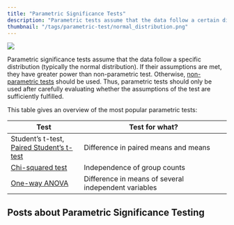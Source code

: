 ```yaml
---
title: "Parametric Significance Tests"
description: "Parametric tests assume that the data follow a certain distribution. This page introduces how tests such as t-test, Chi-squared test, and ANOVA work in R."
thumbnail: "/tags/parametric-test/normal_distribution.png"
---
```

<img src="normal_distribution.png">

Parametric significance tests assume that the data follow a specific distribution (typically the normal distribution). If their assumptions are met, they have greater power than non-parametric test. Otherwise, [non-parametric tests](/tags/non-parametric-test/) should be used. Thus, parametric tests should only be used after carefully evaluating whether the assumptions of the test are sufficiently fulfilled.

This table gives an overview of the most popular parametric tests:

| Test | Test for what? |
|------|------------|
Student's t-test, [Paired Student's t-test](/post/statistical_test/signed_wilcox_rank_test/) | Difference in paired means and means | 
[Chi-squared test](/post/statistical_test/contingency_table_tests/) | Independence of group counts |
[One-way ANOVA](/post/statistical_test/anova_one_way/) | Difference in means of several independent variables

## Posts about Parametric Significance Testing

